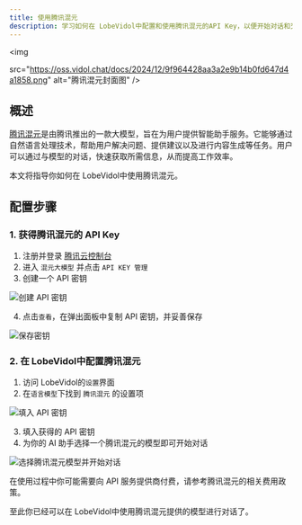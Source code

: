 ```yaml
---
title: 使用腾讯混元
description: 学习如何在 LobeVidol中配置和使用腾讯混元的API Key，以便开始对话和交互。
---
```


<img
 
  src="https://oss.vidol.chat/docs/2024/12/9f964428aa3a2e9b14b0fd647d4a1858.png"
  alt="腾讯混元封面图"
/>

## 概述

[腾讯混元](https://hunyuan.tencent.com/)是由腾讯推出的一款大模型，旨在为用户提供智能助手服务。它能够通过自然语言处理技术，帮助用户解决问题、提供建议以及进行内容生成等任务。用户可以通过与模型的对话，快速获取所需信息，从而提高工作效率。

本文将指导你如何在 LobeVidol中使用腾讯混元。

## 配置步骤

### 1. 获得腾讯混元的 API Key

1. 注册并登录 [腾讯云控制台](https://console.cloud.tencent.com/hunyuan/api-key)
2. 进入 `混元大模型` 并点击 `API KEY 管理`
3. 创建一个 API 密钥

<img
  src="https://oss.vidol.chat/assets/01dbe69cc092163f7ac782afb7d314c5.webp"
  alt="创建 API 密钥"
/>

4. 点击`查看`，在弹出面板中复制 API 密钥，并妥善保存

<img
  src="https://oss.vidol.chat/assets/856bd407c8a1510f616a4bdb1e02a883.webp"
  alt="保存密钥"
/>

### 2. 在 LobeVidol中配置腾讯混元

1. 访问 LobeVidol的`设置`界面
2. 在`语言模型`下找到 `腾讯混元` 的设置项

<img
  src="https://oss.vidol.chat/assets/bd8c97ef67055e3ff93c56e46c33fa8d.webp"
  alt="填入 API 密钥"
/>

3. 填入获得的 API 密钥
4. 为你的 AI 助手选择一个腾讯混元的模型即可开始对话

<img
  src="https://oss.vidol.chat/assets/3c54d6f2d55fae843fbbfdc0bd7ffec7.webp"
  alt="选择腾讯混元模型并开始对话"
/>

<Warning>
  在使用过程中你可能需要向 API 服务提供商付费，请参考腾讯混元的相关费用政策。
</Warning>

至此你已经可以在 LobeVidol中使用腾讯混元提供的模型进行对话了。
